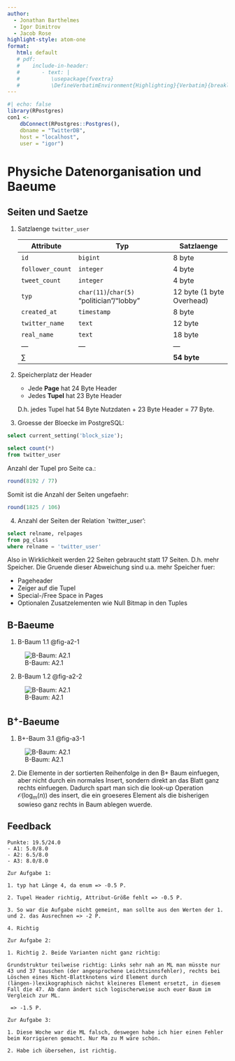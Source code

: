```yaml
---
author: 
  - Jonathan Barthelmes
  - Igor Dimitrov
  - Jacob Rose
highlight-style: atom-one
format:
   html: default
   # pdf:
   #    include-in-header: 
   #       - text: |
   #          \usepackage{fvextra} 
   #          \DefineVerbatimEnvironment{Highlighting}{Verbatim}{breaklines,commandchars=\\\{\}}
---
```


```r
#| echo: false
library(RPostgres)
con1 <- 
    dbConnect(RPostgres::Postgres(),
    dbname = "TwitterDB",
    host = "localhost",
    user = "igor")
```

# Physiche Datenorganisation und Baeume

## Seiten und Saetze

1. Satzlaenge `twitter_user` 
   
   | Attribute        | Typ                                       | Satzlaenge                |
   | ---------------- | ----------------------------------------- | ------------------------- |
   | `id`             | `bigint`                                  | 8 byte                    |
   | `follower_count` | `integer`                                 | 4 byte                    |
   | `tweet_count`    | `integer`                                 | 4 byte                    |
   | `typ`            | `char(11)`/`char(5)` "politician"/"lobby" | 12 byte (1 byte Overhead) |
   | `created_at`     | `timestamp`                               | 8 byte                    |
   | `twitter_name`   | `text`                                    | 12 byte                   |
   | `real_name`      | `text`                                    | 18 byte                   |
   | ---              | ---                                       | ---                       |
   | $\sum$           |                                           | **54 byte**               |

2. Speicherplatz der Header
   * Jede **Page** hat 24 Byte Header
   * Jedes **Tupel** hat 23 Byte Header
   
   D.h. jedes Tupel hat 54 Byte Nutzdaten + 23 Byte Header = 77 Byte.   

3. Groesse der Bloecke im PostgreSQL:

```sql
select current_setting('block_size');
```
```sql
select count(*)
from twitter_user
```

Anzahl der Tupel pro Seite ca.: 
```r
round(8192 / 77)
```

Somit ist die Anzahl der Seiten ungefaehr: 
```r
round(1825 / 106)
```

4. Anzahl der Seiten der Relation `twitter_user': 

```sql
select relname, relpages 
from pg_class
where relname = 'twitter_user'
```

Also in Wirklichkeit werden 22 Seiten gebraucht statt 17 Seiten. D.h. mehr Speicher. Die Gruende dieser Abweichung sind u.a. mehr Speicher fuer:
  
  * Pageheader
  * Zeiger auf die Tupel
  * Special-/Free Space in Pages
  * Optionalen Zusatzelementen wie Null Bitmap in den Tuples

## B-Baeume

1. B-Baum 1.1 @fig-a2-1

![B-Baum: A2.1](imgs/A2.1.png){#fig-a2-1}

2. B-Baum 1.2 @fig-a2-2

![B-Baum: A2.1](imgs/A2.2.png){#fig-a2-2}

## $\text{B}^{+}$-Baeume

1. B+-Baum 3.1 @fig-a3-1

![B-Baum: A2.1](imgs/A3.1.png){#fig-a3-1}

2. Die Elemente in der sortierten Reihenfolge in den B+ Baum einfuegen, aber nicht durch ein normales Insert, sondern direkt an das
Blatt ganz rechts einfuegen. Dadurch spart man sich die look-up Operation $\mathcal{O}(\log_m(n))$ des insert, die ein groeseres
Element als die bisherigen sowieso ganz rechts in Baum ablegen wuerde. 

## Feedback

```text
Punkte: 19.5/24.0
- A1: 5.0/8.0
- A2: 6.5/8.0
- A3: 8.0/8.0          

Zur Aufgabe 1:

1. typ hat Länge 4, da enum => -0.5 P.

2. Tupel Header richtig, Attribut-Größe fehlt => -0.5 P.

3. So war die Aufgabe nicht gemeint, man sollte aus den Werten der 1. und 2. das Ausrechnen => -2 P.

4. Richtig

Zur Aufgabe 2:

1. Richtig 2. Beide Varianten nicht ganz richtig:

Grundstruktur teilweise richtig: Links sehr nah an ML man müsste nur 43 und 37 tauschen (der angesprochene Leichtsinnsfehler), rechts bei Löschen eines Nicht-Blattknotens wird Element durch (längen-)lexikographisch nächst kleineres Element ersetzt, in diesem Fall die 47. Ab dann ändert sich logischerweise auch euer Baum im Vergleich zur ML.

 => -1.5 P.

Zur Aufgabe 3:

1. Diese Woche war die ML falsch, deswegen habe ich hier einen Fehler beim Korrigieren gemacht. Nur Ma zu M wäre schön.

2. Habe ich übersehen, ist richtig.
```